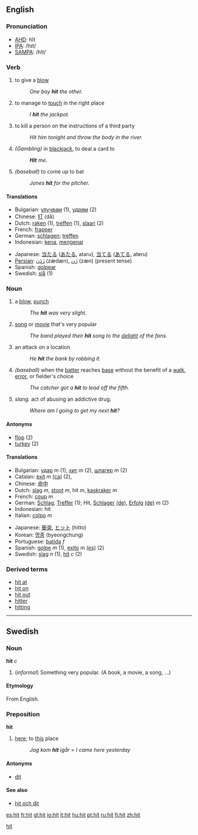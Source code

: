 ==English==

===Pronunciation===
*[[w:AHD|AHD]]: hĭt
*[[w:IPA|IPA]]: /hɪt/
*[[w:SAMPA|SAMPA]]: /hIt/

===Verb===
{{irregverb|'''to hit'''|'''[[hits]]'''|'''hit'''|'''hit'''|'''[[hitting]]'''}}
# to give a [[blow]]
#: ''One boy '''hit''' the other.''
# to manage to [[touch]] in the right place
#: ''I '''hit''' the jackpot.''
# to kill a person on the instructions of a third party
#: ''Hit him tonight and throw the body in the river.''
# ''(Gambling)'' in [[blackjack]], to deal a card to
#:'' '''Hit''' me.''
# ''(baseball)'' to come up to bat
#: ''Jones '''hit''' for the pitcher.''

====Translations====
{{top}}
*Bulgarian: [[улучвам]] (1), [[удрям]] (2)
*Chinese: [[打]] (dă)
*Dutch: [[raken]] (1), [[treffen]] (1), [[slaan]] (2)
*French: [[frapper]]
*German: [[schlagen]]; [[treffen]]
*Indonesian: [[kena]], [[kena|mengenai]]
{{mid}}
*Japanese: [[当たる]] ([[あたる]], ataru), [[当てる]] ([[あてる]], ateru)
*[[Persian]]: [[زدن|زَدَن]] (zædæn), [[زن|زَن]] (zæn) (present tense)
*Spanish: [[golpear]]
*Swedish: [[slå]] (1)
{{bottom}}


===Noun===
{{en-noun|hit|hits}}
# a [[blow]], [[punch]]
#: ''The '''hit''' was very slight.''
# [[song]] or [[movie]] that's very popular
#: ''The band played their '''hit''' song to the [[delight]] of the fans.''
# an attack on a location
#: ''He '''hit''' the bank by robbing it.''
# ''(baseball)'' when the [[batter]] reaches [[base]] without the benefit of a [[walk]], [[error]], or fielder's choice
#: ''The catcher got a '''hit''' to lead off the fifth.''
# ''slang.'' act of abusing an addictive drug.
#: ''Where am I going to get my next '''hit'''?''

====Antonyms====
*[[flop]] (2)
*[[turkey]] (2)

====Translations====
{{top}}
*Bulgarian: [[удар]] ''m'' (1), [[хит]] ''m'' (2), [[шлагер]] ''m'' (2)
*Catalan: [[èxit]] ''m'' [[:ca:èxit|(ca)]] (2),
*Chinese: [[命中]]
*Dutch: [[slag]] ''m'', [[stoot]] ''m'', hit ''m'', [[kaskraker]] ''m''
*French: [[coup]] ''m''
*German: [[Schlag]], [[Treffer]] (1); Hit, [[Schlager]] [[:de:Schlager|(de)]], [[Erfolg]] [[:de:Erfolg|(de)]] ''m'' (2)
*Indonesian: hit
*Italian: [[colpo]] ''m''
{{mid}}
*Japanese: [[衝突]], [[ヒット]] (hitto)
*Korean: [[명중]] (byeongchung)
*Portuguese: [[batida]] ''f''
*Spanish: [[golpe]] ''m'' (1), [[exito]] ''m'' [[:es:exito|(es)]] (2)
*Swedish: [[slag]] ''n'' (1), [[hit#Swedish|hit]] ''c'' (2)
{{bottom}}


===Derived terms===
*[[hit at]]
*[[hit on]]
*[[hit out]]
*[[hitter]]
*[[hitting]]

----

==Swedish==
===Noun===
'''hit''' ''c''
#(''informal'') Something very popular. (A book, a movie, a song, ...)

====Etymology====
From English.

===Preposition===
'''hit'''
#[[here]]; to [[this]] place
#:''Jag kom '''hit''' igår'' = ''I came here yesterday''

====Antonyms====
*[[dit]]

====See also====
*[[hit och dit]]

[[Category:Baseball|hit]]

[[es:hit]]
[[fr:hit]]
[[gl:hit]]
[[io:hit]]
[[it:hit]]
[[hu:hit]]
[[pt:hit]]
[[ru:hit]]
[[fi:hit]]
[[zh:hit]]